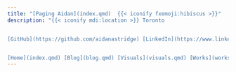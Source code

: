 ```yaml
---
title: "[Paging Aidan](index.qmd)  {{< iconify fxemoji:hibiscus >}}"
description: "{{< iconify mdi:location >}} Toronto


[GitHub](https://github.com/aidanastridge) [LinkedIn](https://www.linkedin.com/in/aidanastridge/) [X](https://x.com/aidanastridge) [Email](mailto:astridgeaidan@gmail.com)   


[Home](index.qmd) [Blog](blog.qmd) [Visuals](visuals.qmd) [Works](works.qmd)"
---
```





